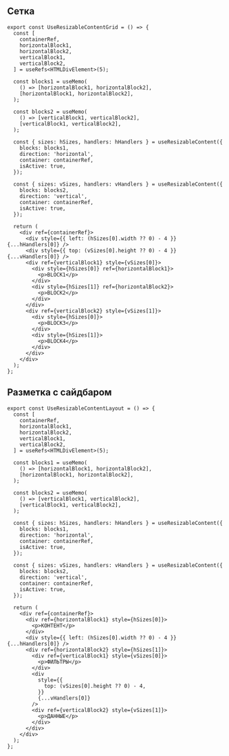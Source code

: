
## Сетка

```tsx
export const UseResizableContentGrid = () => {
  const [
    containerRef,
    horizontalBlock1,
    horizontalBlock2,
    verticalBlock1,
    verticalBlock2,
  ] = useRefs<HTMLDivElement>(5);

  const blocks1 = useMemo(
    () => [horizontalBlock1, horizontalBlock2],
    [horizontalBlock1, horizontalBlock2],
  );

  const blocks2 = useMemo(
    () => [verticalBlock1, verticalBlock2],
    [verticalBlock1, verticalBlock2],
  );

  const { sizes: hSizes, handlers: hHandlers } = useResizableContent({
    blocks: blocks1,
    direction: 'horizontal',
    container: containerRef,
    isActive: true,
  });

  const { sizes: vSizes, handlers: vHandlers } = useResizableContent({
    blocks: blocks2,
    direction: 'vertical',
    container: containerRef,
    isActive: true,
  });

  return (
    <div ref={containerRef}>
      <div style={{ left: (hSizes[0].width ?? 0) - 4 }} {...hHandlers[0]} />
      <div style={{ top: (vSizes[0].height ?? 0) - 4 }} {...vHandlers[0]} />
      <div ref={verticalBlock1} style={vSizes[0]}>
        <div style={hSizes[0]} ref={horizontalBlock1}>
          <p>BLOCK1</p>
        </div>
        <div style={hSizes[1]} ref={horizontalBlock2}>
          <p>BLOCK2</p>
        </div>
      </div>
      <div ref={verticalBlock2} style={vSizes[1]}>
        <div style={hSizes[0]}>
          <p>BLOCK3</p>
        </div>
        <div style={hSizes[1]}>
          <p>BLOCK4</p>
        </div>
      </div>
    </div>
  );
};
```

<UseResizableContentGrid />

## Разметка с сайдбаром

```tsx
export const UseResizableContentLayout = () => {
  const [
    containerRef,
    horizontalBlock1,
    horizontalBlock2,
    verticalBlock1,
    verticalBlock2,
  ] = useRefs<HTMLDivElement>(5);

  const blocks1 = useMemo(
    () => [horizontalBlock1, horizontalBlock2],
    [horizontalBlock1, horizontalBlock2],
  );

  const blocks2 = useMemo(
    () => [verticalBlock1, verticalBlock2],
    [verticalBlock1, verticalBlock2],
  );

  const { sizes: hSizes, handlers: hHandlers } = useResizableContent({
    blocks: blocks1,
    direction: 'horizontal',
    container: containerRef,
    isActive: true,
  });

  const { sizes: vSizes, handlers: vHandlers } = useResizableContent({
    blocks: blocks2,
    direction: 'vertical',
    container: containerRef,
    isActive: true,
  });

  return (
    <div ref={containerRef}>
      <div ref={horizontalBlock1} style={hSizes[0]}>
        <p>КОНТЕНТ</p>
      </div>
      <div style={{ left: (hSizes[0].width ?? 0) - 4 }} {...hHandlers[0]} />
      <div ref={horizontalBlock2} style={hSizes[1]}>
        <div ref={verticalBlock1} style={vSizes[0]}>
          <p>ФИЛЬТРЫ</p>
        </div>
        <div
          style={{
            top: (vSizes[0].height ?? 0) - 4,
          }}
          {...vHandlers[0]}
        />
        <div ref={verticalBlock2} style={vSizes[1]}>
          <p>ДАННЫЕ</p>
        </div>
      </div>
    </div>
  );
};
```

<UseResizableContentLayout />
